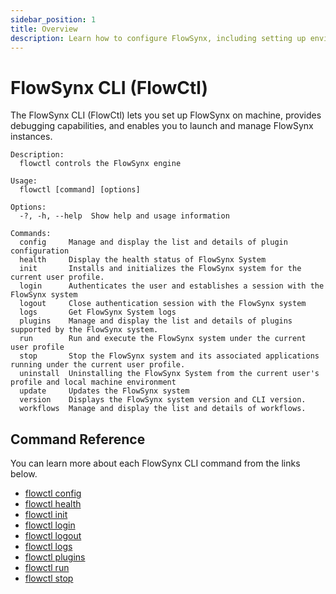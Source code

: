 ```yaml
---
sidebar_position: 1
title: Overview
description: Learn how to configure FlowSynx, including setting up environment variables, customizing application settings, and preparing the API for seamless integration.
---
```


# FlowSynx CLI (FlowCtl)
The FlowSynx CLI (FlowCtl) lets you set up FlowSynx on machine, provides debugging capabilities, and enables you to launch and manage FlowSynx instances.

```
Description:
  flowctl controls the FlowSynx engine

Usage:
  flowctl [command] [options]

Options:
  -?, -h, --help  Show help and usage information

Commands:
  config     Manage and display the list and details of plugin configuration
  health     Display the health status of FlowSynx System
  init       Installs and initializes the FlowSynx system for the current user profile.
  login      Authenticates the user and establishes a session with the FlowSynx system
  logout     Close authentication session with the FlowSynx system
  logs       Get FlowSynx System logs
  plugins    Manage and display the list and details of plugins supported by the FlowSynx system.
  run        Run and execute the FlowSynx system under the current user profile
  stop       Stop the FlowSynx system and its associated applications running under the current user profile.
  uninstall  Uninstalling the FlowSynx System from the current user's profile and local machine environment
  update     Updates the FlowSynx system
  version    Displays the FlowSynx system version and CLI version.
  workflows  Manage and display the list and details of workflows.
```

## Command Reference
You can learn more about each FlowSynx CLI command from the links below.

- [flowctl config](/docs/reference/cli/flowctl-config)
- [flowctl health](/docs/reference/cli/flowctl-health)
- [flowctl init](/docs/reference/cli/flowctl-init)
- [flowctl login](/docs/reference/cli/flowctl-login)
- [flowctl logout](/docs/reference/cli/flowctl-logout)
- [flowctl logs](/docs/reference/cli/flowctl-logs)
- [flowctl plugins](/docs/reference/cli/flowctl-plugins)
- [flowctl run](/docs/reference/cli/flowctl-run)
- [flowctl stop](/docs/reference/cli/flowctl-stop)